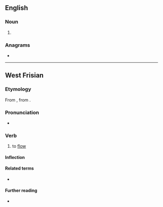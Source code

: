 ==English==

===Noun===
{{en-noun}}

# {{obsolete spelling of|en|stream}}

===Anagrams===
* {{anagrams|en|a=aeemrst|Maestre|Mateers|Teamers|measter|merates|remates|retames|reteams|steamer|teamers}}

----

==West Frisian==

===Etymology===
From {{inh|fy|ofs|}}, from {{inh|fy|gem-pro|*straumijaną}}.

===Pronunciation===
* {{IPA|fy|/ˈstrɪə̯mə/}}

===Verb===
{{head|fy|verb}}

# to [[flow]]

====Inflection====
{{rfinfl|fy|verb}}

====Related terms====
* {{l|fy|stream}}

====Further reading====
* {{R:WFT|98611}}